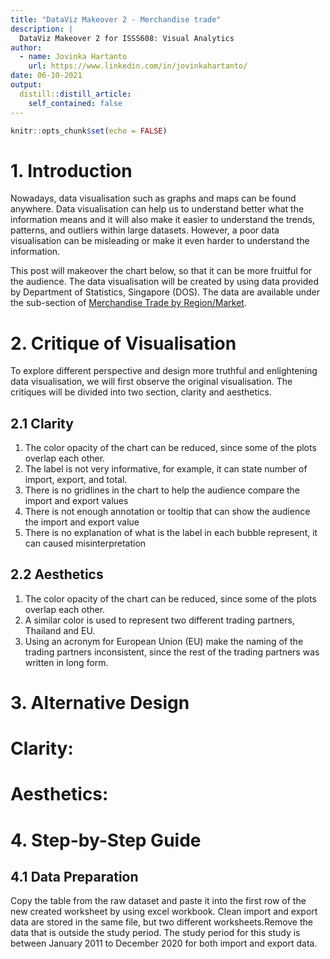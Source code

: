 ```yaml
---
title: "DataViz Makeover 2 - Merchandise trade"
description: |
  DataViz Makeover 2 for ISSS608: Visual Analytics
author:
  - name: Jovinka Hartanto
    url: https://www.linkedin.com/in/jovinkahartanto/
date: 06-10-2021
output:
  distill::distill_article:
    self_contained: false
---
```



```r
knitr::opts_chunk$set(echo = FALSE)
```

# 1. Introduction
Nowadays, data visualisation such as graphs and maps can be found anywhere. Data visualisation can help us to understand better what the information means and it will also make it easier to understand the trends, patterns, and outliers within large datasets. However, a poor data visualisation can be misleading or make it even harder to understand the information. 

This post will makeover the chart below, so that it can be more fruitful for the audience. The data visualisation will be created by using data provided by Department of Statistics, Singapore (DOS). The data are available under the sub-section of [Merchandise Trade by Region/Market](https://www.singstat.gov.sg/find-data/search-by-theme/trade-and-investment/merchandise-trade/latest-data).

# 2. Critique of Visualisation 
To explore different perspective and design more truthful and enlightening data visualisation, we will first observe the original visualisation. The critiques will be divided into two section, clarity and aesthetics.  



## 2.1 Clarity
1. The color opacity of the chart can be reduced, since some of the plots overlap each other. 
2. The label is not very informative, for example, it can state number of import, export, and total.
3. There is no gridlines in the chart to help the audience compare the import and export values 
4. There is not enough annotation or tooltip that can show the audience the import and export value
5. There is no explanation of what is the label in each bubble represent, it can caused misinterpretation

## 2.2 Aesthetics
1. The color opacity of the chart can be reduced, since some of the plots overlap each other.
2. A similar color is used to represent two different trading partners, Thailand and EU.
3. Using an acronym for European Union (EU) make the naming of the trading partners inconsistent, since the rest of the trading partners was written in long form. 



# 3. Alternative Design
# Clarity:

# Aesthetics:


# 4. Step-by-Step Guide

## 4.1 Data Preparation

Copy the table from the raw dataset and paste it into the first row of the new created worksheet by using excel workbook. Clean import and export data are stored in the same file, but two different worksheets.Remove the data that is outside the study period. The study period for this study is between January 2011 to December 2020 for both import and export data. 
